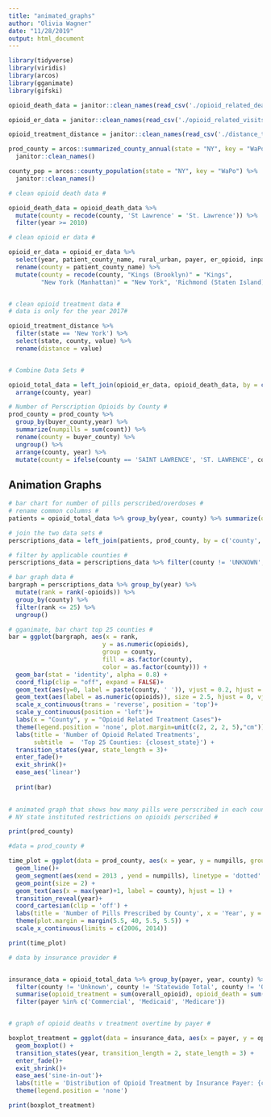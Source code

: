 ```yaml
---
title: "animated_graphs"
author: "Olivia Wagner"
date: "11/28/2019"
output: html_document
---
```


```r
library(tidyverse)
library(viridis)
library(arcos)
library(gganimate)
library(gifski)
```

```r
opioid_death_data = janitor::clean_names(read_csv('./opioid_related_deaths.csv'))

opioid_er_data = janitor::clean_names(read_csv('./opioid_related_visits.csv'))

opioid_treatment_distance = janitor::clean_names(read_csv('./distance_to_treatment.csv'))
```

```r
prod_county = arcos::summarized_county_annual(state = "NY", key = "WaPo") %>% 
  janitor::clean_names()

county_pop = arcos::county_population(state = "NY", key = "WaPo") %>% 
  janitor::clean_names()
```


```r

# clean opioid death data #

opioid_death_data = opioid_death_data %>% 
  mutate(county = recode(county, 'St Lawrence' = 'St. Lawrence')) %>%
  filter(year >= 2010) 

# clean opioid er data #

opioid_er_data = opioid_er_data %>% 
  select(year, patient_county_name, rural_urban, payer, er_opioid, inpatient_total_opioid, er_inpatient_total_opioid, outpatient_opioid, overall_opioid) %>%
  rename(county = patient_county_name) %>% 
  mutate(county = recode(county, "Kings (Brooklyn)" = "Kings",
         "New York (Manhattan)" = "New York", 'Richmond (Staten Island)' = 'Richmond')) 


# clean opioid treatment data #
# data is only for the year 2017#

opioid_treatment_distance %>% 
  filter(state == 'New York') %>%
  select(state, county, value) %>%
  rename(distance = value) 


# Combine Data Sets #

opioid_total_data = left_join(opioid_er_data, opioid_death_data, by = c('county', 'year')) %>% 
  arrange(county, year) 

```

```r
# Number of Perscription Opioids by County #
prod_county = prod_county %>% 
  group_by(buyer_county,year) %>% 
  summarize(numpills = sum(count)) %>% 
  rename(county = buyer_county) %>%
  ungroup() %>%
  arrange(county, year) %>% 
  mutate(county = ifelse(county == 'SAINT LAWRENCE', 'ST. LAWRENCE', county)) 


```


## Animation Graphs ##

```r

# bar chart for number of pills perscribed/overdoses #
# rename common columns #
patients = opioid_total_data %>% group_by(year, county) %>% summarize(opioids = sum(overall_opioid)) %>% filter(county != 'Statewide Total') %>% mutate(county = toupper(county))

# join the two data sets #
perscriptions_data = left_join(patients, prod_county, by = c('county', 'year'))

# filter by applicable counties #
perscriptions_data = perscriptions_data %>% filter(county != 'UNKNOWN', county != 'OTHER THAN NEW YORK STATE') %>% filter(year %in% c('2010', '2011', '2012')) 

# bar graph data #
bargraph = perscriptions_data %>% group_by(year) %>%
  mutate(rank = rank(-opioids)) %>%
  group_by(county) %>% 
  filter(rank <= 25) %>%
  ungroup()

# gganimate, bar chart top 25 counties #
bar = ggplot(bargraph, aes(x = rank,
                          y = as.numeric(opioids),
                          group = county, 
                          fill = as.factor(county),
                          color = as.factor(county))) +
  geom_bar(stat = 'identity', alpha = 0.8) +
  coord_flip(clip = "off", expand = FALSE)+
  geom_text(aes(y=0, label = paste(county, ' ')), vjust = 0.2, hjust = 1, size = 2.5, color = 'black')+
  geom_text(aes(label = as.numeric(opioids)), size = 2.5, hjust = 0, vjust=0.5, position=position_dodge(width = 1), color = 'black')+
  scale_x_continuous(trans = 'reverse', position = 'top')+
  scale_y_continuous(position = 'left')+
  labs(x = "County", y = "Opioid Related Treatment Cases")+
  theme(legend.position = 'none', plot.margin=unit(c(2, 2, 2, 5),"cm"))+
  labs(title = 'Number of Opioid Related Treatments',  
       subtitle  =  'Top 25 Counties: {closest_state}') +
  transition_states(year, state_length = 3)+
  enter_fade()+
  exit_shrink()+
  ease_aes('linear')
 
  print(bar)
  


```

```r
# animated graph that shows how many pills were perscribed in each county as time passes#
# NY state instituted restrictions on opioids perscribed #

print(prod_county)

#data = prod_county #

time_plot = ggplot(data = prod_county, aes(x = year, y = numpills, group = county)) +
  geom_line()+
  geom_segment(aes(xend = 2013 , yend = numpills), linetype = 'dotted' , color = 'grey') +
  geom_point(size = 2) +
  geom_text(aes(x = max(year)+1, label = county), hjust = 1) +
  transition_reveal(year)+
  coord_cartesian(clip = 'off') +
  labs(title = 'Number of Pills Prescribed by County', x = 'Year', y = 'Number of Pills Prescribed') +
  theme(plot.margin = margin(5.5, 40, 5.5, 5.5)) +
  scale_x_continuous(limits = c(2006, 2014))

print(time_plot)


```

```r
# data by insurance provider #


insurance_data = opioid_total_data %>% group_by(payer, year, county) %>% 
  filter(county != 'Unknown', county != 'Statewide Total', county != 'Other than New York State') %>%
  summarise(opioid_treatment = sum(overall_opioid), opioid_death = sum(opioid_poisoning_deaths)) %>%
  filter(payer %in% c('Commercial', 'Medicaid', 'Medicare'))


# graph of opioid deaths v treatment overtime by payer #

boxplot_treatment = ggplot(data = insurance_data, aes(x = payer, y = opioid_treatment, fill = as.factor(payer), alpha = 0.35))+
  geom_boxplot() +
  transition_states(year, transition_length = 2, state_length = 3) +
  enter_fade()+
  exit_shrink()+
  ease_aes('sine-in-out')+
  labs(title = 'Distribution of Opioid Treatment by Insurance Payer: {closest_state}', x = 'Insurance Payer', y = 'Number of Opioid Related Treatments')+
  theme(legend.position = 'none')

print(boxplot_treatment)
```

